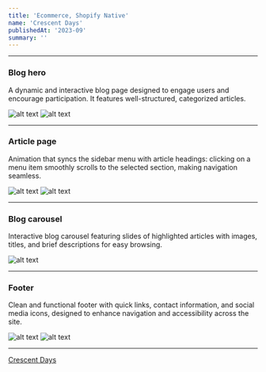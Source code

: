 ```yaml
---
title: 'Ecommerce, Shopify Native'
name: 'Crescent Days'
publishedAt: '2023-09'
summary: ''
---
```


***

### Blog hero

A dynamic and interactive blog page designed to engage users and encourage participation. It features well-structured, categorized articles.

![alt text](/images/crescent-days/Crescentdays-4.jpeg)
![alt text](/images/crescent-days/Crescentdays-2.jpeg)

***

### Article page

Animation that syncs the sidebar menu with article headings: clicking on a menu item smoothly scrolls to the selected section, making navigation seamless.

![alt text](/images/crescent-days/Crescentdays-3.jpeg)
![alt text](/images/crescent-days/Crescentdays-5.jpeg)

***

### Blog carousel

Interactive blog carousel featuring slides of highlighted articles with images, titles, and brief descriptions for easy browsing.

![alt text](/images/crescent-days/Crescentdays-7.jpeg)

***

### Footer

Clean and functional footer with quick links, contact information, and social media icons, designed to enhance navigation and accessibility across the site.

![alt text](/images/crescent-days/Crescentdays-6.jpeg)
![alt text](/images/crescent-days/Crescentdays-1.jpeg)

***

[Crescent Days](https://crescentdays.com/blogs/blog-index)